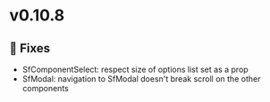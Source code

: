 
<Meta title="Releases/v0.10.8/Change log" />

# v0.10.8

## 🐛 Fixes

- SfComponentSelect:  respect size of options list set as a prop
- SfModal: navigation to SfModal doesn't break scroll on the other components